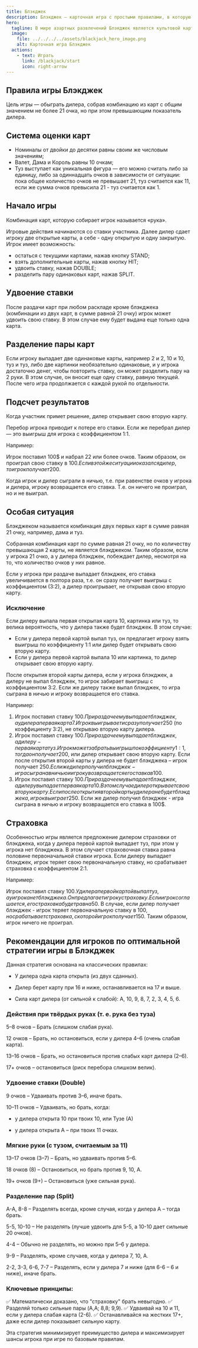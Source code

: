 ```yaml
---
title: Блэкджек
description: Блэкджек – карточная игра с простыми правилами, в которую можно играть онлайн, бесплатно и без регистрации.
hero:
  tagline: В мире азартных развлечений Блэкджек является культовой карточной игрой благодаря легкости правил и динамичному характеру игрового процесса.
  image:
    file: ../../../../assets/blackjack_hero_image.png
    alt: Карточная игра Блэкджек
  actions:
    - text: Играть
      link: /blackjack/start
      icon: right-arrow
---
```



<YandexMetrika />

## Правила игры Блэкджек

Цель игры — обыграть дилера, собрав комбинацию из карт с общим значением не более 21 очка, но при этом превышающим показатель дилера.

## Система оценки карт

- Номиналы от двойки до десятки равны своим же числовым значениям;
- Валет, Дама и Король равны 10 очкам;
- Туз выступает как уникальная фигура — его можно считать либо за единицу, либо за одиннадцать очков в зависимости от ситуации: пока общее количество очков не превышает 21, туз считается как 11, если же сумма очков превысила 21 - туз считается как 1.

<YandexAd />
<YandexAdBlock />

## Начало игры

Комбинация карт, которую собирает игрок называется «рука».

Игровые действия начинаются со ставки участника. Далее дилер сдает игроку две открытые карты, а себе - одну открытую и одну закрытую. Игрок имеет возможность:
- остаться с текущими картами, нажав кнопку STAND;
- взять дополнительные карты, нажав кнопку HIT;
- удвоить ставку, нажав DOUBLE;
- разделить пару одинаковых карт, нажав SPLIT.

## Удвоение ставки

После раздачи карт при любом раскладе кроме блэкджека (комбинации из двух карт, в сумме равной 21 очку) игрок может удвоить свою ставку. В этом случае ему будет выдана еще только одна карта.

## Разделение пары карт

Если игроку выпадает две одинаковые карты, например 2 и 2, 10 и 10, туз и туз, либо две картинки необязательно одинаковые, и у игрока достаточно денег, чтобы повторить ставку, он может разделить пару на 2 руки. В этом случае, он вносит еще одну ставку, равную текущей. После чего игра продолжается с каждой рукой по отдельности.

## Подсчет результатов

Когда участник примет решение, дилер открывает свою вторую карту.

Перебор игрока приводит к потере его ставки. Если же перебрал дилер — это выигрыш для игрока с коэффициентом 1:1.

<Aside>
Например:

Игрок поставил 100$ и набрал 22 или более очков. Таким образом, он проиграл свою ставку в 100$. Если в этой же ситуации оказался дилер, то игрок получает 200$.
</Aside>

Когда игрок и дилер сыграли в ничью, т.е. при равенстве очков у игрока и дилера, игроку возвращается его ставка. Т.е. он ничего не проиграл, но и не выиграл.

## Особая ситуация

Блэкджеком называется комбинация двух первых карт в сумме равная 21 очку, например, дама и туз.

Собранная комбинация карт по сумме равная 21 очку, но по количеству превышающая 2 карты, не является блэкджеком. Таким образом, если у игрока 21 очко, а у дилера блэкджек, побеждает дилер, несмотря на то, что количество очков у них равное.

Если у игрока при раздаче выпадает блэкджек, его ставка увеличивается в полтора раза, т.е. он сразу получает выигрыш с коэффициентом (3:2), а дилер проигрывает, не открывая свою вторую карту.

### Исключение

Если дилеру выпала первая открытая карта 10, картинка или туз, то велика вероятность, что у дилера также будет блэкджек. В этом случае:

- Если у дилера первой картой выпал туз, он предлагает игроку взять выигрыш по коэффициенту 1:1 или дилер будет открывать свою вторую карту.
- Если у дилера первой картой выпала 10 или картинка, то дилер открывает свою вторую карту.

После открытия второй карты дилера, если у игрока блэкджек, а дилеру не выпал блэкджек, то игрок забирает выигрыш с коэффициентом 3:2. Если же дилеру также выпал блэкджек, то игра сыграна в ничью и игроку возвращается его ставка.

<Aside>
Например: 

1) Игрок поставил ставку 100$. При раздаче ему выпадает блэкджек, а у дилера первая карта 7. Игрок выигрывает и сразу получает 250$ (по коэффициенту 3:2), не открываю вторую карту дилера.
2) Игрок поставил ставку 100$. При раздаче ему выпадает блэкджек, а дилеру - первая карта туз. Игрок может забрать выигрыш по коэффициенту 1:1, тогда он получает 200$, или дилер открывает свою вторую карту. Если после открытия второй карты у дилера не будет блэкджека – игрок получает 250$. Если же дилер получил блэкджек - игра сыграна в ничью и игроку возвращается его ставка в 100$.
3) Игрок поставил ставку 100$. При раздаче ему выпадает блэкджек, а дилеру выпадает первая карта 10. В этом случае дилер открывает свою вторую карту. Если после открытия второй карты у дилера не будет блэкджека, игрок выиграет 250$. Если же дилер получил блэкджек - игра сыграна в ничью и игроку возвращается его ставка в 100$.
</Aside>

## Страховка

Особенностью игры является предложение дилером страховки от блэкджека, когда у дилера первой картой выпадает туз, при этом у игрока нет блэкджека. В этом случает страховочная ставка равна половине первоначальной ставки игрока. Если дилеру выпадает блэкджек, игрок теряет свою первоначальную ставку, но срабатывает страховка с коэффициентом 2:1.

<Aside>
Например:

Игрок поставил ставку 100$. У дилера первой картой выпал туз, а у игрока нет блэкджека. Он предлагает игроку страховку. Если игрок соглашается, его страховка будет равна 50$. В случае, если дилер получает блэкджек - игрок теряет первоначальную ставку в 100$, но срабатывает страховка, с которой игрок получает 150$. Таким образом, игрок ничего не проиграл.
</Aside>

## Рекомендации для игроков по оптимальной стратегии игры в Блэкджек

Данная стратегия основана на классических правилах:

- У дилера одна карта открыта (из двух сданных).

- Дилер берет карту при 16 и ниже, останавливается на 17 и выше.

- Сила карт дилера (от сильной к слабой): А, 10, 9, 8, 7, 2, 3, 4, 5, 6.

### Действия при твёрдых руках (т. е. рука без туза)

5–8 очков – Брать (слишком слабая рука).

12 очков – Брать, но остановиться, если у дилера 4–6 (очень слабая карта).

13–16 очков – Брать, но остановиться против слабых карт дилера (2–6).

17+ очков – остановиться (риск перебора слишком велик).

### Удвоение ставки (Double)

9 очков – Удваивать против 3–6, иначе брать.

10–11 очков – Удваивать, но брать, когда:

- у дилера открыта 10 при твоих 10, или Тузе (А)

- у дилера открыта А – при твоих 11 очках.

### Мягкие руки (с тузом, считаемым за 11)

13–17 очков (3–7) – Брать, но удваивать против 5–6.

18 очков (8) – Остановиться, но брать против 9, 10, А.

19+ очков (9+) – Остановиться (уже сильная рука).

### Разделение пар (Split)

А-А, 8-8 – Разделять всегда, кроме случая, когда у дилера А – тогда брать.

5-5, 10-10 – Не разделять (лучше удвоить для 5-5, а 10-10 дает сильные 20 очков).

4-4 – Обычно не разделять, но можно при 5–6 у дилера.

9-9 – Разделять, кроме случаев, когда у дилера 7, 10, А.

2-2, 3-3, 6-6, 7-7 – Разделять, если у дилера 7 и ниже (для 6-6 – 6 и ниже), иначе брать.

### Ключевые принципы:

✅ Математически доказано, что "страховку" брать  невыгодно.
✅ Разделяй только сильные пары (A,A; 8,8; 9,9).
✅ Удваивай на 10 и 11, если у дилера слабая карта (2-6).
✅ Останавливайся на жестких 17+, даже если дилер показывает сильную карту.

Эта стратегия минимизирует преимущество дилера и максимизирует шансы игрока при игре по базовым правилам.